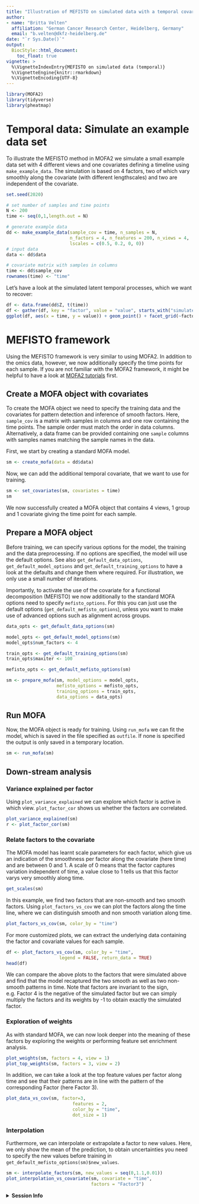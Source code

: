```yaml
---
title: "Illustration of MEFISTO on simulated data with a temporal covariate"
author:
- name: "Britta Velten"
  affiliation: "German Cancer Research Center, Heidelberg, Germany"
  email: "b.velten@dkfz-heidelberg.de"
date: "`r Sys.Date()`"
output:
  BiocStyle::html_document:
    toc_float: true
vignette: >
  %\VignetteIndexEntry{MEFISTO on simulated data (temporal)}
  %\VignetteEngine{knitr::rmarkdown}
  %\VignetteEncoding{UTF-8}
---
```


```r
library(MOFA2)
library(tidyverse)
library(pheatmap)
```

# Temporal data: Simulate an example data set
To illustrate the MEFISTO method in MOFA2 we simulate a small example data set with 4 different views and one covariates defining a timeline using `make_example_data`. The simulation is based on 4 factors, two of which vary smoothly along the covariate (with different lengthscales) and two are independent of the covariate.

```r
set.seed(2020)

# set number of samples and time points
N <- 200
time <- seq(0,1,length.out = N)

# generate example data
dd <- make_example_data(sample_cov = time, n_samples = N,
                        n_factors = 4, n_features = 200, n_views = 4,
                        lscales = c(0.5, 0.2, 0, 0))
# input data
data <- dd$data

# covariate matrix with samples in columns
time <- dd$sample_cov
rownames(time) <- "time"
```


Let's have a look at the simulated latent temporal processes, which we want to recover:
```r
df <- data.frame(dd$Z, t(time))
df <- gather(df, key = "factor", value = "value", starts_with("simulated_factor"))
ggplot(df, aes(x = time, y = value)) + geom_point() + facet_grid(~factor)
```

# MEFISTO framework
Using the MEFISTO framework is very similar to using MOFA2. In addition to the omics data, however, we now additionally specify the time points for each sample. If you are not familiar with the MOFA2 framework, it might be helpful to have a look at [MOFA2 tutorials](https://biofam.github.io/MOFA2/tutorials.html) first.

## Create a MOFA object with covariates
To create the MOFA object we need to specify the training data and the covariates for pattern detection and inference of smooth factors. Here, `sample_cov` is a matrix with samples in columns and one row containing the time points. The sample order must match the order in data columns. Alternatively, a data frame can be provided containing one `sample` columns with samples names matching the sample names in the data.

First, we start by creating a standard MOFA model.
```r
sm <- create_mofa(data = dd$data)
```

Now, we can add the additional temporal covariate, that we want to use for training.
```r
sm <- set_covariates(sm, covariates = time)
sm
```
We now successfully created a MOFA object that contains 4 views, 1 group and 1 covariate giving the time point for each sample.

## Prepare a MOFA object
Before training, we can specify various options for the model, the training and the data preprocessing. If no options are specified, the model will use the default options. See also `get_default_data_options`, `get_default_model_options` and `get_default_training_options` to have a look at the defaults and change them where required. For illustration, we only use a small number of iterations.

Importantly, to activate the use of the covariate for a functional decomposition (MEFISTO) we now additionally to the standard MOFA options need to specify `mefisto_options`. For this you can just use the default options (`get_default_mefisto_options`), unless you want to make use of advanced options such as alignment across groups.

```r
data_opts <- get_default_data_options(sm)

model_opts <- get_default_model_options(sm)
model_opts$num_factors <- 4

train_opts <- get_default_training_options(sm)
train_opts$maxiter <- 100

mefisto_opts <- get_default_mefisto_options(sm)

sm <- prepare_mofa(sm, model_options = model_opts,
                   mefisto_options = mefisto_opts,
                   training_options = train_opts,
                   data_options = data_opts)
```

## Run MOFA
Now, the MOFA object is ready for training. Using `run_mofa` we can fit the model, which is saved in the file specified as `outfile`. If none is specified the output is only saved in a temporary location.
```r
sm <- run_mofa(sm)
```


## Down-stream analysis
### Variance explained per factor
Using `plot_variance_explained` we can explore which factor is active in which view. `plot_factor_cor` shows us whether the factors are correlated.
```r
plot_variance_explained(sm)
r <- plot_factor_cor(sm)
```


### Relate factors to the covariate
The MOFA model has learnt scale parameters for each factor, which give us an indication of the smoothness per factor along the covariate (here time) and are between 0 and 1. A scale of 0 means that the factor captures variation independent of time, a value close to 1 tells us that this factor varys very smoothly along time. 
```r
get_scales(sm)
```

In this example, we find two factors that are non-smooth and two smooth factors. Using `plot_factors_vs_cov` we can plot the factors along the time line, where we can distinguish smooth and non smooth variation along time.
```r
plot_factors_vs_cov(sm, color_by = "time")
```

For more customized plots, we can extract the underlying data containing the factor and covariate values for each sample.
```r
df <- plot_factors_vs_cov(sm, color_by = "time",
                    legend = FALSE, return_data = TRUE)
head(df)
```

We can compare the above plots to the factors that were simulated above and find that the model recaptured the two smooth as well as two non-smooth patterns in time. Note that factors are invariant to the sign, e.g. Factor 4 is the negative of the simulated factor but we can simply multiply the factors and its weights by -1 to obtain exactly the simulated factor.


### Exploration of weights
As with standard MOFA, we can now look deeper into the meaning of these factors by exploring the weights or performing feature set enrichment analysis.
```r
plot_weights(sm, factors = 4, view = 1)
plot_top_weights(sm, factors = 3, view = 2)
```

In addition, we can take a look at the top feature values per factor along time and see that their patterns are in line with the pattern of the corresponding Factor (here Factor 3).
```r
plot_data_vs_cov(sm, factor=3,
                         features = 2,
                         color_by = "time",
                         dot_size = 1)
```

### Interpolation
Furthermore, we can interpolate or extrapolate a factor to new values. Here, we only show the mean of the prediction, to obtain uncertainties you need to specify the new values before training in `get_default_mefisto_options(sm)$new_values`.
```r
sm <- interpolate_factors(sm, new_values = seq(0,1.1,0.01))
plot_interpolation_vs_covariate(sm, covariate = "time",
                                factors = "Factor3")
```

<details>
  <summary>**Session Info**</summary>
  
```r
sessionInfo()
```

</details>

